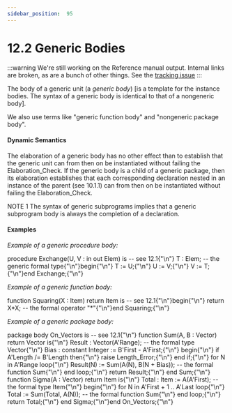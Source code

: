 ---
sidebar_position:  95
---

# 12.2 Generic Bodies

:::warning
We're still working on the Reference manual output.  Internal links are broken,
as are a bunch of other things.
See the [tracking issue](https://github.com/ada-lang-io/ada-lang-io/issues/20)
:::


<p>The body of a generic unit (a <em>generic body</em>) [is a template for the instance bodies. The syntax of a generic body is identical to that of a nongeneric body]. <br /></p>

<Admonition type="aarm" aarm="ramification" title="Ramification: ">
<strong></strong>We also use terms like "generic function body" and "nongeneric package body". <br /></Admonition>


#### Dynamic Semantics

<p>The elaboration of a generic body has no other effect than to establish that the generic unit can from then on be instantiated without failing the Elaboration_Check. If the generic body is a child of a generic package, then its elaboration establishes that each corresponding declaration nested in an instance of the parent (see 10.1.1) can from then on be instantiated without failing the Elaboration_Check. <br /></p>

<Admonition type="aarm" aarm="note" title="Note: ">
NOTE 1   The syntax of generic subprograms implies that a generic subprogram body is always the completion of a declaration. <br /></Admonition>


#### Examples

<p><em>Example of a generic procedure body:</em> <br /></p>

<CodeBlock>
procedure Exchange(U, V : in out Elem) is  -- see 12.1{"\n"}   T : Elem;  --  the generic formal type{"\n"}begin{"\n"}   T := U;{"\n"}   U := V;{"\n"}   V := T;{"\n"}end Exchange;{"\n"}

</CodeBlock>
<p><em>Example of a generic function body:</em> <br /></p>

<CodeBlock>
function Squaring(X : Item) return Item is  --  see 12.1{"\n"}begin{"\n"}   return X*X;  --  the formal operator "*"{"\n"}end Squaring;{"\n"}

</CodeBlock>
<p><em>Example of a generic package body:</em> <br /></p>

<CodeBlock>
package body On_Vectors is  --  see 12.1{"\n"}
   function Sum(A, B : Vector) return Vector is{"\n"}      Result : Vector(A'Range); --  the formal type Vector{"\n"}      Bias   : constant Integer := B'First - A'First;{"\n"}   begin{"\n"}      if A'Length /= B'Length then{"\n"}         raise Length_Error;{"\n"}      end if;{"\n"}
      for N in A'Range loop{"\n"}         Result(N) := Sum(A(N), B(N + Bias)); -- the formal function Sum{"\n"}      end loop;{"\n"}      return Result;{"\n"}   end Sum;{"\n"}
   function Sigma(A : Vector) return Item is{"\n"}      Total : Item := A(A'First); --  the formal type Item{"\n"}   begin{"\n"}      for N in A'First + 1 .. A'Last loop{"\n"}         Total := Sum(Total, A(N)); --  the formal function Sum{"\n"}      end loop;{"\n"}      return Total;{"\n"}   end Sigma;{"\n"}end On_Vectors;{"\n"}

</CodeBlock>
